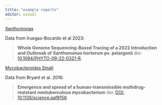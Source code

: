 ```yaml
---
title: "example reports"
editor: visual
---
```


[Xanthomonas](https://grunwaldlab.github.io/pathogensurveillance_documentation/xanthomonas)

Data from Iruegas-Bocardo et al 2023:

> **Whole Genome Sequencing-Based Tracing of a 2022 Introduction and Outbreak of Xanthomonas hortorum pv. pelargonii** doi: [10.1094/PHYTO-09-22-0321-R](https://doi.org/10.1094/phyto-09-22-0321-r).

[Mycobacteroides Small](https://grunwaldlab.github.io/pathogensurveillance_documentation/mycobateroides_small)

Data from Bryant et al. 2016:

> **Emergence and spread of a human-transmissible multidrug-resistant nontuberculous mycobacterium** doi: [DOI: 10.1126/science.aaf8156](https://doi.org/10.1126/science.aaf8156).

